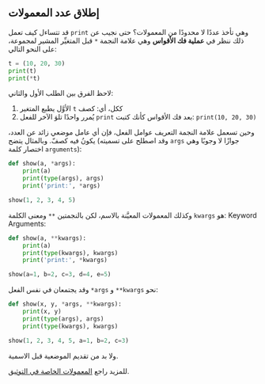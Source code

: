 ## إطلاق عدد المعمولات

قد تتساءل كيف تعمل `print` وهي تأخذ عددًا لا محدودًا من المعمولات؟ حتى نجيب عن ذلك ننظر في **عملية فك الأقواس** وهي علامة النجمة `*` قبل المتغيِّر المشير لمجموعة، على النحو التالي:

```python
t = (10, 20, 30)
print(t)
print(*t)
```

لاحظ الفرق بين الطلب الأول والثاني:

1. الأوَّل يطبع المتغير `t` ككل، أي: كصف
2. يُمرر واحدًا تلوَ الآخر للفعل `print` بعد فك الأقواس كأنك كتبت: `print(10, 20, 30)`

وحين تسعمل علامة النجمة التعريف عوامل الفعل، فإن أي عامل موضعي زائد عن العدد، يكونُ فيه كصفّ. وبالمثال يتضح (وقد اصطلح على تسميته `args` جوازًا لا وجوبًا وهي اختصار كلمة `arguments`):

```python
def show(a, *args):
    print(a)
    print(type(args), args)
    print('print:', *args)

show(1, 2, 3, 4, 5)
```

وكذلك المعمولات المعيَّنة بالاسم، لكن بالنجمتين `**` ومعنى الكلمة `kwargs` هو: Keyword Arguments:

```python
def show(a, **kwargs):
    print(a)
    print(type(kwargs), kwargs)
    print('print:', *kwargs)

show(a=1, b=2, c=3, d=4, e=5)
```

وقد يجتمعان في نفس الفعل `*args` و `**kwargs` نحو:

```python
def show(x, y, *args, **kwargs):
    print(x, y)
    print(type(args), args)
    print(type(kwargs), kwargs)

show(1, 2, 3, 4, 5, a=1, b=2, c=3)
```

ولا بد من تقديم الموضعية قبل الاسمية.

للمزيد راجع [المعمولات الخاصة في التوثيق](https://docs.python.org/3/tutorial/controlflow.html#special-parameters).
